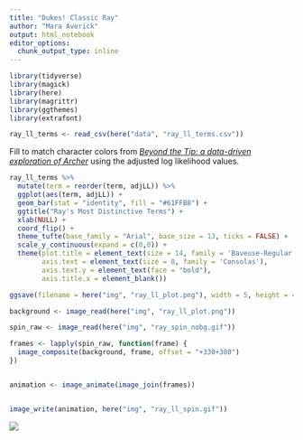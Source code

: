 ```yaml
---
title: "Dukes! Classic Ray"
author: "Mara Averick"
output: html_notebook
editor_options: 
  chunk_output_type: inline
---
```


```r
library(tidyverse)
library(magick)
library(here)
library(magrittr)
library(ggthemes)
library(extrafont)
```

```r
ray_ll_terms <- read_csv(here("data", "ray_ll_terms.csv"))
```

Fill to match character colors from [*_Beyond the Tip: a data-driven exploration of Archer_*](https://archervisualization.herokuapp.com/) using the adjusted log likelihood values. 

```r
ray_ll_terms %>%
  mutate(term = reorder(term, adjLL)) %>%
  ggplot(aes(term, adjLL)) +
  geom_bar(stat = "identity", fill = "#61FFB8") +
  ggtitle("Ray's Most Distinctive Terms") +
  xlab(NULL) +
  coord_flip() +
  theme_tufte(base_family = "Arial", base_size = 13, ticks = FALSE) +
  scale_y_continuous(expand = c(0,0)) +
  theme(plot.title = element_text(size = 14, family = 'Baveuse-Regular'),
        axis.text = element_text(size = 8, family = 'Consolas'),
        axis.text.y = element_text(face = "bold"),
        axis.title.x = element_blank())

ggsave(filename = here("img", "ray_ll_plot.png"), width = 5, height = 4, dpi = 300)
```

```r
background <- image_read(here("img", "ray_ll_plot.png"))

spin_raw <- image_read(here("img", "ray_spin_nobg.gif"))

frames <- lapply(spin_raw, function(frame) {
  image_composite(background, frame, offset = "+330+380")
})


animation <- image_animate(image_join(frames))


image_write(animation, here("img", "ray_ll_spin.gif"))
```

![](http://i.imgur.com/bOzCNTZ.gif)